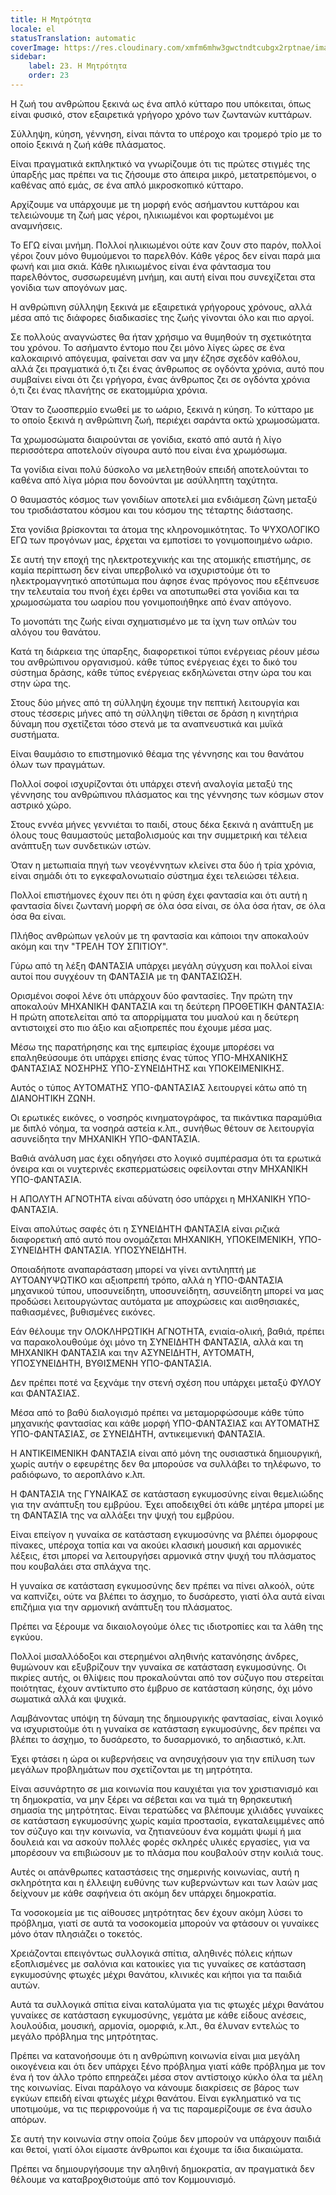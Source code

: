 ```yaml
---
title: Η Μητρότητα
locale: el
statusTranslation: automatic
coverImage: https://res.cloudinary.com/xmfm6mhw3gwctndtcubgx2rptnae/image/upload/v1740337243/small_cover_educacion_fundamental_a051170f1c.webp
sidebar:
    label: 23. Η Μητρότητα
    order: 23
---
```

Η ζωή του ανθρώπου ξεκινά ως ένα απλό κύτταρο που υπόκειται, όπως είναι φυσικό, στον εξαιρετικά γρήγορο χρόνο των ζωντανών κυττάρων.

Σύλληψη, κύηση, γέννηση, είναι πάντα το υπέροχο και τρομερό τρίο με το οποίο ξεκινά η ζωή κάθε πλάσματος.

Είναι πραγματικά εκπληκτικό να γνωρίζουμε ότι τις πρώτες στιγμές της ύπαρξής μας πρέπει να τις ζήσουμε στο άπειρα μικρό, μετατρεπόμενοι, ο καθένας από εμάς, σε ένα απλό μικροσκοπικό κύτταρο.

Αρχίζουμε να υπάρχουμε με τη μορφή ενός ασήμαντου κυττάρου και τελειώνουμε τη ζωή μας γέροι, ηλικιωμένοι και φορτωμένοι με αναμνήσεις.

Το ΕΓΩ είναι μνήμη. Πολλοί ηλικιωμένοι ούτε καν ζουν στο παρόν, πολλοί γέροι ζουν μόνο θυμούμενοι το παρελθόν. Κάθε γέρος δεν είναι παρά μια φωνή και μια σκιά. Κάθε ηλικιωμένος είναι ένα φάντασμα του παρελθόντος, συσσωρευμένη μνήμη, και αυτή είναι που συνεχίζεται στα γονίδια των απογόνων μας.

Η ανθρώπινη σύλληψη ξεκινά με εξαιρετικά γρήγορους χρόνους, αλλά μέσα από τις διάφορες διαδικασίες της ζωής γίνονται όλο και πιο αργοί.

Σε πολλούς αναγνώστες θα ήταν χρήσιμο να θυμηθούν τη σχετικότητα του χρόνου. Το ασήμαντο έντομο που ζει μόνο λίγες ώρες σε ένα καλοκαιρινό απόγευμα, φαίνεται σαν να μην έζησε σχεδόν καθόλου, αλλά ζει πραγματικά ό,τι ζει ένας άνθρωπος σε ογδόντα χρόνια, αυτό που συμβαίνει είναι ότι ζει γρήγορα, ένας άνθρωπος ζει σε ογδόντα χρόνια ό,τι ζει ένας πλανήτης σε εκατομμύρια χρόνια.

Όταν το ζωοσπερμίο ενωθεί με το ωάριο, ξεκινά η κύηση. Το κύτταρο με το οποίο ξεκινά η ανθρώπινη ζωή, περιέχει σαράντα οκτώ χρωμοσώματα.

Τα χρωμοσώματα διαιρούνται σε γονίδια, εκατό από αυτά ή λίγο περισσότερα αποτελούν σίγουρα αυτό που είναι ένα χρωμόσωμα.

Τα γονίδια είναι πολύ δύσκολο να μελετηθούν επειδή αποτελούνται το καθένα από λίγα μόρια που δονούνται με ασύλληπτη ταχύτητα.

Ο θαυμαστός κόσμος των γονιδίων αποτελεί μια ενδιάμεση ζώνη μεταξύ του τρισδιάστατου κόσμου και του κόσμου της τέταρτης διάστασης.

Στα γονίδια βρίσκονται τα άτομα της κληρονομικότητας. Το ΨΥΧΟΛΟΓΙΚΟ ΕΓΩ των προγόνων μας, έρχεται να εμποτίσει το γονιμοποιημένο ωάριο.

Σε αυτή την εποχή της ηλεκτροτεχνικής και της ατομικής επιστήμης, σε καμία περίπτωση δεν είναι υπερβολικό να ισχυριστούμε ότι το ηλεκτρομαγνητικό αποτύπωμα που άφησε ένας πρόγονος που εξέπνευσε την τελευταία του πνοή έχει έρθει να αποτυπωθεί στα γονίδια και τα χρωμοσώματα του ωαρίου που γονιμοποιήθηκε από έναν απόγονο.

Το μονοπάτι της ζωής είναι σχηματισμένο με τα ίχνη των οπλών του αλόγου του θανάτου.

Κατά τη διάρκεια της ύπαρξης, διαφορετικοί τύποι ενέργειας ρέουν μέσω του ανθρώπινου οργανισμού. κάθε τύπος ενέργειας έχει το δικό του σύστημα δράσης, κάθε τύπος ενέργειας εκδηλώνεται στην ώρα του και στην ώρα της.

Στους δύο μήνες από τη σύλληψη έχουμε την πεπτική λειτουργία και στους τέσσερις μήνες από τη σύλληψη τίθεται σε δράση η κινητήρια δύναμη που σχετίζεται τόσο στενά με τα αναπνευστικά και μυϊκά συστήματα.

Είναι θαυμάσιο το επιστημονικό θέαμα της γέννησης και του θανάτου όλων των πραγμάτων.

Πολλοί σοφοί ισχυρίζονται ότι υπάρχει στενή αναλογία μεταξύ της γέννησης του ανθρώπινου πλάσματος και της γέννησης των κόσμων στον αστρικό χώρο.

Στους εννέα μήνες γεννιέται το παιδί, στους δέκα ξεκινά η ανάπτυξη με όλους τους θαυμαστούς μεταβολισμούς και την συμμετρική και τέλεια ανάπτυξη των συνδετικών ιστών.

Όταν η μετωπιαία πηγή των νεογέννητων κλείνει στα δύο ή τρία χρόνια, είναι σημάδι ότι το εγκεφαλονωτιαίο σύστημα έχει τελειώσει τέλεια.

Πολλοί επιστήμονες έχουν πει ότι η φύση έχει φαντασία και ότι αυτή η φαντασία δίνει ζωντανή μορφή σε όλα όσα είναι, σε όλα όσα ήταν, σε όλα όσα θα είναι.

Πλήθος ανθρώπων γελούν με τη φαντασία και κάποιοι την αποκαλούν ακόμη και την "ΤΡΕΛΗ ΤΟΥ ΣΠΙΤΙΟΥ".

Γύρω από τη λέξη ΦΑΝΤΑΣΙΑ υπάρχει μεγάλη σύγχυση και πολλοί είναι αυτοί που συγχέουν τη ΦΑΝΤΑΣΙΑ με τη ΦΑΝΤΑΣΙΩΣΗ.

Ορισμένοι σοφοί λένε ότι υπάρχουν δύο φαντασίες. Την πρώτη την αποκαλούν ΜΗΧΑΝΙΚΗ ΦΑΝΤΑΣΙΑ και τη δεύτερη ΠΡΟΘΕΤΙΚΗ ΦΑΝΤΑΣΙΑ: Η πρώτη αποτελείται από τα απορρίμματα του μυαλού και η δεύτερη αντιστοιχεί στο πιο άξιο και αξιοπρεπές που έχουμε μέσα μας.

Μέσω της παρατήρησης και της εμπειρίας έχουμε μπορέσει να επαληθεύσουμε ότι υπάρχει επίσης ένας τύπος ΥΠΟ-ΜΗΧΑΝΙΚΗΣ ΦΑΝΤΑΣΙΑΣ ΝΟΣΗΡΗΣ ΥΠΟ-ΣΥΝΕΙΔΗΤΗΣ και ΥΠΟΚΕΙΜΕΝΙΚΗΣ.

Αυτός ο τύπος ΑΥΤΟΜΑΤΗΣ ΥΠΟ-ΦΑΝΤΑΣΙΑΣ λειτουργεί κάτω από τη ΔΙΑΝΟΗΤΙΚΗ ΖΩΝΗ.

Οι ερωτικές εικόνες, ο νοσηρός κινηματογράφος, τα πικάντικα παραμύθια με διπλό νόημα, τα νοσηρά αστεία κ.λπ., συνήθως θέτουν σε λειτουργία ασυνείδητα την ΜΗΧΑΝΙΚΗ ΥΠΟ-ΦΑΝΤΑΣΙΑ.

Βαθιά ανάλυση μας έχει οδηγήσει στο λογικό συμπέρασμα ότι τα ερωτικά όνειρα και οι νυχτερινές εκσπερματώσεις οφείλονται στην ΜΗΧΑΝΙΚΗ ΥΠΟ-ΦΑΝΤΑΣΙΑ.

Η ΑΠΟΛΥΤΗ ΑΓΝΟΤΗΤΑ είναι αδύνατη όσο υπάρχει η ΜΗΧΑΝΙΚΗ ΥΠΟ-ΦΑΝΤΑΣΙΑ.

Είναι απολύτως σαφές ότι η ΣΥΝΕΙΔΗΤΗ ΦΑΝΤΑΣΙΑ είναι ριζικά διαφορετική από αυτό που ονομάζεται ΜΗΧΑΝΙΚΗ, ΥΠΟΚΕΙΜΕΝΙΚΗ, ΥΠΟ-ΣΥΝΕΙΔΗΤΗ ΦΑΝΤΑΣΙΑ. ΥΠΟΣΥΝΕΙΔΗΤΗ.

Οποιαδήποτε αναπαράσταση μπορεί να γίνει αντιληπτή με ΑΥΤΟΑΝΥΨΩΤΙΚΟ και αξιοπρεπή τρόπο, αλλά η ΥΠΟ-ΦΑΝΤΑΣΙΑ μηχανικού τύπου, υποσυνείδητη, υποσυνείδητη, ασυνείδητη μπορεί να μας προδώσει λειτουργώντας αυτόματα με αποχρώσεις και αισθησιακές, παθιασμένες, βυθισμένες εικόνες.

Εάν θέλουμε την ΟΛΟΚΛΗΡΩΤΙΚΗ ΑΓΝΟΤΗΤΑ, ενιαία-ολική, βαθιά, πρέπει να παρακολουθούμε όχι μόνο τη ΣΥΝΕΙΔΗΤΗ ΦΑΝΤΑΣΙΑ, αλλά και τη ΜΗΧΑΝΙΚΗ ΦΑΝΤΑΣΙΑ και την ΑΣΥΝΕΙΔΗΤΗ, ΑΥΤΟΜΑΤΗ, ΥΠΟΣΥΝΕΙΔΗΤΗ, ΒΥΘΙΣΜΕΝΗ ΥΠΟ-ΦΑΝΤΑΣΙΑ.

Δεν πρέπει ποτέ να ξεχνάμε την στενή σχέση που υπάρχει μεταξύ ΦΥΛΟΥ και ΦΑΝΤΑΣΙΑΣ.

Μέσα από το βαθύ διαλογισμό πρέπει να μεταμορφώσουμε κάθε τύπο μηχανικής φαντασίας και κάθε μορφή ΥΠΟ-ΦΑΝΤΑΣΙΑΣ και ΑΥΤΟΜΑΤΗΣ ΥΠΟ-ΦΑΝΤΑΣΙΑΣ, σε ΣΥΝΕΙΔΗΤΗ, αντικειμενική ΦΑΝΤΑΣΙΑ.

Η ΑΝΤΙΚΕΙΜΕΝΙΚΗ ΦΑΝΤΑΣΙΑ είναι από μόνη της ουσιαστικά δημιουργική, χωρίς αυτήν ο εφευρέτης δεν θα μπορούσε να συλλάβει το τηλέφωνο, το ραδιόφωνο, το αεροπλάνο κ.λπ.

Η ΦΑΝΤΑΣΙΑ της ΓΥΝΑΙΚΑΣ σε κατάσταση εγκυμοσύνης είναι θεμελιώδης για την ανάπτυξη του εμβρύου. Έχει αποδειχθεί ότι κάθε μητέρα μπορεί με τη ΦΑΝΤΑΣΙΑ της να αλλάξει την ψυχή του εμβρύου.

Είναι επείγον η γυναίκα σε κατάσταση εγκυμοσύνης να βλέπει όμορφους πίνακες, υπέροχα τοπία και να ακούει κλασική μουσική και αρμονικές λέξεις, έτσι μπορεί να λειτουργήσει αρμονικά στην ψυχή του πλάσματος που κουβαλάει στα σπλάχνα της.

Η γυναίκα σε κατάσταση εγκυμοσύνης δεν πρέπει να πίνει αλκοόλ, ούτε να καπνίζει, ούτε να βλέπει το άσχημο, το δυσάρεστο, γιατί όλα αυτά είναι επιζήμια για την αρμονική ανάπτυξη του πλάσματος.

Πρέπει να ξέρουμε να δικαιολογούμε όλες τις ιδιοτροπίες και τα λάθη της εγκύου.

Πολλοί μισαλλόδοξοι και στερημένοι αληθινής κατανόησης άνδρες, θυμώνουν και εξυβρίζουν την γυναίκα σε κατάσταση εγκυμοσύνης. Οι πικρίες αυτής, οι θλίψεις που προκαλούνται από τον σύζυγο που στερείται ποιότητας, έχουν αντίκτυπο στο έμβρυο σε κατάσταση κύησης, όχι μόνο σωματικά αλλά και ψυχικά.

Λαμβάνοντας υπόψη τη δύναμη της δημιουργικής φαντασίας, είναι λογικό να ισχυριστούμε ότι η γυναίκα σε κατάσταση εγκυμοσύνης, δεν πρέπει να βλέπει το άσχημο, το δυσάρεστο, το δυσαρμονικό, το αηδιαστικό, κ.λπ.

Έχει φτάσει η ώρα οι κυβερνήσεις να ανησυχήσουν για την επίλυση των μεγάλων προβλημάτων που σχετίζονται με τη μητρότητα.

Είναι ασυνάρτητο σε μια κοινωνία που καυχιέται για τον χριστιανισμό και τη δημοκρατία, να μην ξέρει να σέβεται και να τιμά τη θρησκευτική σημασία της μητρότητας. Είναι τερατώδες να βλέπουμε χιλιάδες γυναίκες σε κατάσταση εγκυμοσύνης χωρίς καμία προστασία, εγκαταλειμμένες από τον σύζυγο και την κοινωνία, να ζητιανεύουν ένα κομμάτι ψωμί ή μια δουλειά και να ασκούν πολλές φορές σκληρές υλικές εργασίες, για να μπορέσουν να επιβιώσουν με το πλάσμα που κουβαλούν στην κοιλιά τους.

Αυτές οι απάνθρωπες καταστάσεις της σημερινής κοινωνίας, αυτή η σκληρότητα και η έλλειψη ευθύνης των κυβερνώντων και των λαών μας δείχνουν με κάθε σαφήνεια ότι ακόμη δεν υπάρχει δημοκρατία.

Τα νοσοκομεία με τις αίθουσες μητρότητας δεν έχουν ακόμη λύσει το πρόβλημα, γιατί σε αυτά τα νοσοκομεία μπορούν να φτάσουν οι γυναίκες μόνο όταν πλησιάζει ο τοκετός.

Χρειάζονται επειγόντως συλλογικά σπίτια, αληθινές πόλεις κήπων εξοπλισμένες με σαλόνια και κατοικίες για τις γυναίκες σε κατάσταση εγκυμοσύνης φτωχές μέχρι θανάτου, κλινικές και κήποι για τα παιδιά αυτών.

Αυτά τα συλλογικά σπίτια είναι καταλύματα για τις φτωχές μέχρι θανάτου γυναίκες σε κατάσταση εγκυμοσύνης, γεμάτα με κάθε είδους ανέσεις, λουλούδια, μουσική, αρμονία, ομορφιά, κ.λπ., θα έλυναν εντελώς το μεγάλο πρόβλημα της μητρότητας.

Πρέπει να κατανοήσουμε ότι η ανθρώπινη κοινωνία είναι μια μεγάλη οικογένεια και ότι δεν υπάρχει ξένο πρόβλημα γιατί κάθε πρόβλημα με τον ένα ή τον άλλο τρόπο επηρεάζει μέσα στον αντίστοιχο κύκλο όλα τα μέλη της κοινωνίας. Είναι παράλογο να κάνουμε διακρίσεις σε βάρος των εγκύων επειδή είναι φτωχές μέχρι θανάτου. Είναι εγκληματικό να τις υποτιμούμε, να τις περιφρονούμε ή να τις παραμερίζουμε σε ένα άσυλο απόρων.

Σε αυτή την κοινωνία στην οποία ζούμε δεν μπορούν να υπάρχουν παιδιά και θετοί, γιατί όλοι είμαστε άνθρωποι και έχουμε τα ίδια δικαιώματα.

Πρέπει να δημιουργήσουμε την αληθινή δημοκρατία, αν πραγματικά δεν θέλουμε να καταβροχθιστούμε από τον Κομμουνισμό.
